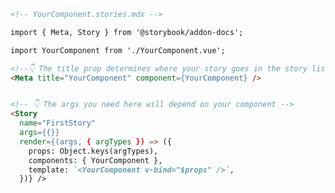 ```md
<!-- YourComponent.stories.mdx -->

import { Meta, Story } from '@storybook/addon-docs';

import YourComponent from './YourComponent.vue';

<!--👇 The title prop determines where your story goes in the story list -->
<Meta title="YourComponent" component={YourComponent} />


<!-- 👇 The args you need here will depend on your component -->
<Story
  name="FirstStory"
  args={{}}
  render={(args, { argTypes }) => ({
    props: Object.keys(argTypes),
    components: { YourComponent },
    template: `<YourComponent v-bind="$props" />`,
  })} />
```